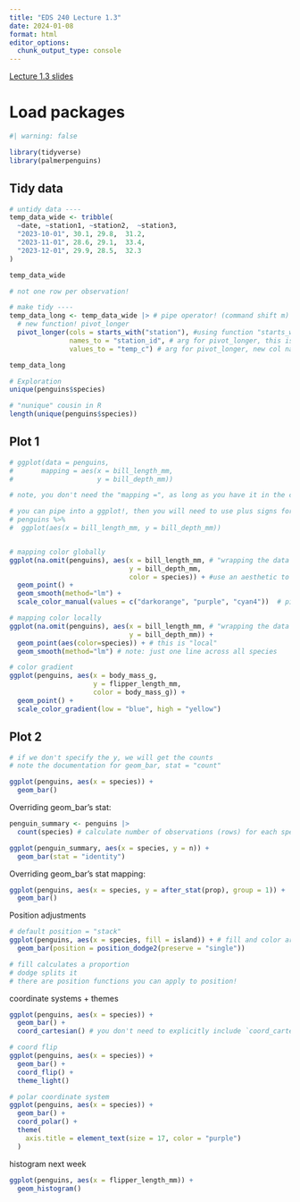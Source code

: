 ```yaml
---
title: "EDS 240 Lecture 1.3"
date: 2024-01-08
format: html
editor_options: 
  chunk_output_type: console
---
```


[Lecture 1.3 slides](https://samanthacsik.github.io/EDS-240-data-viz/slides/week1.3-ggplot-review-slides.html#/why-untidy-temps)

# Load packages
```r
#| warning: false

library(tidyverse)
library(palmerpenguins)
```

## Tidy data
```r
# untidy data ----
temp_data_wide <- tribble(
  ~date, ~station1, ~station2,  ~station3,
  "2023-10-01", 30.1, 29.8,  31.2,
  "2023-11-01", 28.6, 29.1,  33.4,
  "2023-12-01", 29.9, 28.5,  32.3
)

temp_data_wide

# not one row per observation! 

# make tidy ----
temp_data_long <- temp_data_wide |> # pipe operator! (command shift m)
  # new function! pivot_longer
  pivot_longer(cols = starts_with("station"), #using function "starts_with" takes all cols that start with x
               names_to = "station_id", # arg for pivot_longer, this is the new col name for the category
               values_to = "temp_c") # arg for pivot_longer, new col name for the values

temp_data_long
```

```r
# Exploration 
unique(penguins$species)

# "nunique" cousin in R
length(unique(penguins$species))
```
## Plot 1
```r
# ggplot(data = penguins,
#       mapping = aes(x = bill_length_mm,
#                     y = bill_depth_mm))

# note, you don't need the "mapping =", as long as you have it in the correct order (data then mapping)

# you can pipe into a ggplot!, then you will need to use plus signs for each additional layer
# penguins %>% 
#  ggplot(aes(x = bill_length_mm, y = bill_depth_mm))


# mapping color globally
ggplot(na.omit(penguins), aes(x = bill_length_mm, # "wrapping the data with na.omit"
                              y = bill_depth_mm,
                              color = species)) + #use an aesthetic to represent your variable, goes in aes
  geom_point() +
  geom_smooth(method="lm") +
  scale_color_manual(values = c("darkorange", "purple", "cyan4"))  # pick colors; note num of colors = num of vars

# mapping color locally
ggplot(na.omit(penguins), aes(x = bill_length_mm, # "wrapping the data with na.omit"
                              y = bill_depth_mm)) + 
  geom_point(aes(color=species)) + # this is "local" 
  geom_smooth(method="lm") # note: just one line across all species

# color gradient
ggplot(penguins, aes(x = body_mass_g,
                     y = flipper_length_mm,
                     color = body_mass_g)) +
  geom_point() +
  scale_color_gradient(low = "blue", high = "yellow")
```
## Plot 2

```r
# if we don't specify the y, we will get the counts 
# note the documentation for geom_bar, stat = "count"

ggplot(penguins, aes(x = species)) +
  geom_bar()
```

Overriding geom_bar's stat:
```r
penguin_summary <- penguins |> 
  count(species) # calculate number of observations (rows) for each species

ggplot(penguin_summary, aes(x = species, y = n)) + 
  geom_bar(stat = "identity")
```
Overriding geom_bar's stat mapping:
```r
ggplot(penguins, aes(x = species, y = after_stat(prop), group = 1)) +
  geom_bar()
```
Position adjustments
```r
# default position = "stack"
ggplot(penguins, aes(x = species, fill = island)) + # fill and color are similar but used for different geoms
  geom_bar(position = position_dodge2(preserve = "single")) 

# fill calculates a proportion
# dodge splits it
# there are position functions you can apply to position!
```

coordinate systems + themes
```r
ggplot(penguins, aes(x = species)) +
  geom_bar() +
  coord_cartesian() # you don't need to explicitly include `coord_cartesian()` since it's the default

# coord flip
ggplot(penguins, aes(x = species)) +
  geom_bar() +
  coord_flip() +
  theme_light()

# polar coordinate system
ggplot(penguins, aes(x = species)) +
  geom_bar() +
  coord_polar() +
  theme(
    axis.title = element_text(size = 17, color = "purple")
  )
```

histogram next week
```r
ggplot(penguins, aes(x = flipper_length_mm)) + 
  geom_histogram()
```


